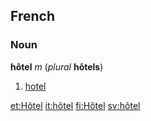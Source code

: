 ==French==
===Noun===
'''hôtel''' ''m'' (''plural'' '''hôtels''')

#[[hotel]]

[[et:Hôtel]]
[[it:hôtel]]
[[fi:Hôtel]]
[[sv:hôtel]]